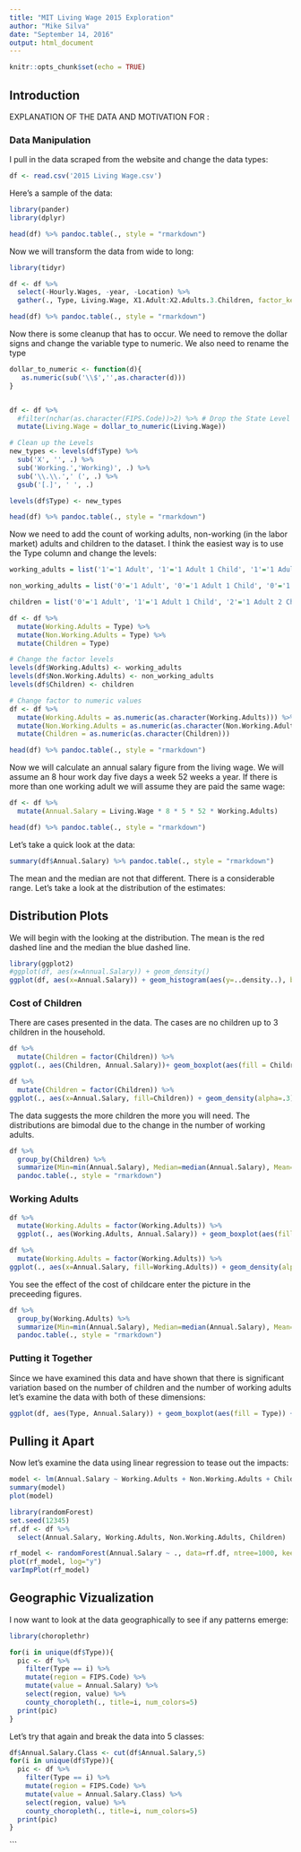 ```yaml
---
title: "MIT Living Wage 2015 Exploration"
author: "Mike Silva"
date: "September 14, 2016"
output: html_document
---
```


```r
knitr::opts_chunk$set(echo = TRUE)
```

## Introduction

EXPLANATION OF THE DATA AND MOTIVATION FOR :

### Data Manipulation

I pull in the data scraped from the website and change the data types:

```r
df <- read.csv('2015 Living Wage.csv')
```

Here's a sample of the data:

```r
library(pander)
library(dplyr)

head(df) %>% pandoc.table(., style = "rmarkdown")
```

Now we will transform the data from wide to long:

```r
library(tidyr)

df <- df %>%
  select(-Hourly.Wages, -year, -Location) %>%
  gather(., Type, Living.Wage, X1.Adult:X2.Adults.3.Children, factor_key=TRUE)

head(df) %>% pandoc.table(., style = "rmarkdown")
```

Now there is some cleanup that has to occur.  We need to remove the dollar signs and change the variable type to numeric.  We also need to rename the type
```r
dollar_to_numeric <- function(d){
   as.numeric(sub('\\$','',as.character(d)))
}


df <- df %>%
  #filter(nchar(as.character(FIPS.Code))>2) %>% # Drop the State Level Data
  mutate(Living.Wage = dollar_to_numeric(Living.Wage))

# Clean up the Levels
new_types <- levels(df$Type) %>%
  sub('X', '', .) %>%
  sub('Working.','Working)', .) %>%
  sub('\\.\\.',' (', .) %>%
  gsub('[.]', ' ', .)

levels(df$Type) <- new_types

head(df) %>% pandoc.table(., style = "rmarkdown")
```

Now we need to add the count of working adults, non-working (in the labor market) adults and children to the dataset.  I think the easiest way is to use the Type column and change the levels:

```r
working_adults = list('1'='1 Adult', '1'='1 Adult 1 Child', '1'='1 Adult 2 Children', '1'='1 Adult 3 Children', '1'='2 Adults (One Working)', '1'='2 Adults (One Working) 1 Child', '1'='2 Adults (One Working) 2 Children', '1'='2 Adults (One Working) 3 Children', '2'='2 Adults', '2'='2 Adults 1 Child', '2'='2 Adults 2 Children', '2'='2 Adults 3 Children')

non_working_adults = list('0'='1 Adult', '0'='1 Adult 1 Child', '0'='1 Adult 2 Children', '0'='1 Adult 3 Children', '1'='2 Adults (One Working)', '1'='2 Adults (One Working) 1 Child', '1'='2 Adults (One Working) 2 Children', '1'='2 Adults (One Working) 3 Children', '0'='2 Adults', '2'='2 Adults 1 Child', '0'='2 Adults 2 Children', '0'='2 Adults 3 Children')

children = list('0'='1 Adult', '1'='1 Adult 1 Child', '2'='1 Adult 2 Children', '3'='1 Adult 3 Children', '0'='2 Adults (One Working)', '1'='2 Adults (One Working) 1 Child', '2'='2 Adults (One Working) 2 Children', '3'='2 Adults (One Working) 3 Children', '0'='2 Adults', '1'='2 Adults 1 Child', '2'='2 Adults 2 Children', '3'='2 Adults 3 Children')

df <- df %>%
  mutate(Working.Adults = Type) %>%
  mutate(Non.Working.Adults = Type) %>%
  mutate(Children = Type)

# Change the factor levels
levels(df$Working.Adults) <- working_adults
levels(df$Non.Working.Adults) <- non_working_adults
levels(df$Children) <- children

# Change factor to numeric values
df <- df %>%
  mutate(Working.Adults = as.numeric(as.character(Working.Adults))) %>%
  mutate(Non.Working.Adults = as.numeric(as.character(Non.Working.Adults))) %>%
  mutate(Children = as.numeric(as.character(Children)))

head(df) %>% pandoc.table(., style = "rmarkdown")
```

Now we will calculate an annual salary figure from the living wage.  We will assume an 8 hour work day five days a week 52 weeks a year.  If there is more than one working adult we will assume they are paid the same wage:

```r
df <- df %>%
  mutate(Annual.Salary = Living.Wage * 8 * 5 * 52 * Working.Adults)

head(df) %>% pandoc.table(., style = "rmarkdown")
```

Let's take a quick look at the data:

```r
summary(df$Annual.Salary) %>% pandoc.table(., style = "rmarkdown")
```

The mean and the median are not that different.  There is a considerable range.  Let's take a look at the distribution of the estimates:

## Distribution Plots

We will begin with the looking at the distribution.  The mean is the red dashed line and the median the blue dashed line.

```r
library(ggplot2)
#ggplot(df, aes(x=Annual.Salary)) + geom_density()
ggplot(df, aes(x=Annual.Salary)) + geom_histogram(aes(y=..density..), bins=20, colour="black", fill="white") + geom_density(alpha=.2, fill="#FF6666") + geom_vline(aes(xintercept=mean(Annual.Salary, na.rm=T)), color="red", linetype="dashed", size=1) + geom_vline(aes(xintercept=median(Annual.Salary, na.rm=T)), color="blue", linetype="dashed", size=1)
```

### Cost of Children

There are cases presented in the data.  The cases are no children up to 3 children in the household.

```r
df %>%
  mutate(Children = factor(Children)) %>%
ggplot(., aes(Children, Annual.Salary))+ geom_boxplot(aes(fill = Children))

df %>%
  mutate(Children = factor(Children)) %>%
ggplot(., aes(x=Annual.Salary, fill=Children)) + geom_density(alpha=.3)
```

The data suggests the more children the more you will need.  The distributions are bimodal due to the change in the number of working adults.

```r
df %>%
  group_by(Children) %>%
  summarize(Min=min(Annual.Salary), Median=median(Annual.Salary), Mean=mean(Annual.Salary), Max=max(Annual.Salary)) %>%
  pandoc.table(., style = "rmarkdown")
```

### Working Adults

```r
df %>%
  mutate(Working.Adults = factor(Working.Adults)) %>%
  ggplot(., aes(Working.Adults, Annual.Salary)) + geom_boxplot(aes(fill = Working.Adults))

df %>%
  mutate(Working.Adults = factor(Working.Adults)) %>%
ggplot(., aes(x=Annual.Salary, fill=Working.Adults)) + geom_density(alpha=.3)
```

You see the effect of the cost of childcare enter the picture in the preceeding figures.

```r
df %>%
  group_by(Working.Adults) %>%
  summarize(Min=min(Annual.Salary), Median=median(Annual.Salary), Mean=mean(Annual.Salary), Max=max(Annual.Salary)) %>%
  pandoc.table(., style = "rmarkdown")
```

### Putting it Together

Since we have examined this data and have shown that there is significant variation based on the number of children and the number of working adults let's examine the data with both of these dimensions:

```r
ggplot(df, aes(Type, Annual.Salary)) + geom_boxplot(aes(fill = Type)) + theme(axis.text.x=element_blank(), axis.ticks.x=element_blank())
```

## Pulling it Apart

Now let's examine the data using linear regression to tease out the impacts:

```r
model <- lm(Annual.Salary ~ Working.Adults + Non.Working.Adults + Children, df)
summary(model)
plot(model)
```


```r
library(randomForest)
set.seed(12345)
rf.df <- df %>%
  select(Annual.Salary, Working.Adults, Non.Working.Adults, Children)

rf_model <- randomForest(Annual.Salary ~ ., data=rf.df, ntree=1000, keep.forest=FALSE, importance=TRUE)
plot(rf_model, log="y")
varImpPlot(rf_model)
```

## Geographic Vizualization

I now want to look at the data geographically to see if any patterns emerge:

```r
library(choroplethr)

for(i in unique(df$Type)){
  pic <- df %>%
    filter(Type == i) %>%
    mutate(region = FIPS.Code) %>%
    mutate(value = Annual.Salary) %>%
    select(region, value) %>%
    county_choropleth(., title=i, num_colors=5)
  print(pic)
}
```

Let's try that again and break the data into 5 classes:

```r
df$Annual.Salary.Class <- cut(df$Annual.Salary,5)
for(i in unique(df$Type)){
  pic <- df %>%
    filter(Type == i) %>%
    mutate(region = FIPS.Code) %>%
    mutate(value = Annual.Salary.Class) %>%
    select(region, value) %>%
    county_choropleth(., title=i, num_colors=5)
  print(pic)
}
```

```
